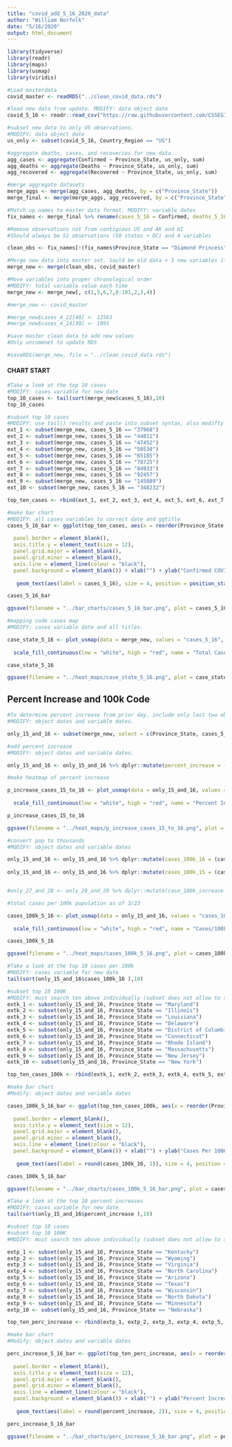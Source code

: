 ```yaml
---
title: "covid_add_5_16_2020_data"
author: "William Norfolk"
date: "5/16/2020"
output: html_document
---
```


```r
library(tidyverse)
library(readr)
library(maps)
library(usmap)
library(viridis)
```

```r
#Load masterdata
covid_master <- readRDS("../clean_covid_data.rds")
```


```r
#load new data from update. MODIFY: data object date
covid_5_16 <- readr::read_csv("https://raw.githubusercontent.com/CSSEGISandData/COVID-19/master/csse_covid_19_data/csse_covid_19_daily_reports/05-16-2020.csv")
```

```r
#subset new data to only US observations. 
#MODIFY: data object date
us_only <- subset(covid_5_16, Country_Region == "US")
```

```r
#aggregate deaths, cases, and recoveries for new data. 
agg_cases <- aggregate(Confirmed ~ Province_State, us_only, sum)
agg_deaths <- aggregate(Deaths ~ Province_State, us_only, sum)
agg_recovered <- aggregate(Recovered ~ Province_State, us_only, sum)
```

```r
#merge aggregate datasets
merge_aggs <- merge(agg_cases, agg_deaths, by = c("Province_State"))
merge_final <- merge(merge_aggs, agg_recovered, by = c("Province_State"))
```

```r
#Match up names to master data format. MODIFY: variable dates
fix_names <- merge_final %>% rename(cases_5_16 = Confirmed, deaths_5_16 = Deaths, recov_5_16 = Recovered)
```

```r
#Remove observations not from contigious US and AK and HI
#Should always be 51 observations (50 states + DC) and 4 variables

clean_obs <- fix_names[!(fix_names$Province_State == "Diamond Princess" | fix_names$Province_State == "Grand Princess" | fix_names$Province_State == "Guam" | fix_names$Province_State == "Puerto Rico" | fix_names$Province_State == "United States Virgin Islands" | fix_names$Province_State == "US" | fix_names$Province_State == "American Samoa" | fix_names$Province_State == "Northern Mariana Islands" | fix_names$Province_State == "Virgin Islands" | fix_names$Province_State == "Wuhan Evacuee" | fix_names$Province_State == "Recovered"),]
```

```r
#Merge new data into master set. Sould be old data + 3 new variables if successful
merge_new <- merge(clean_obs, covid_master)
```

```r
#Move variables into proper chronological order
#MODIFY: total variable value each time
merge_new <- merge_new[, c(1,5,6,7,8:181,2,3,4)]
```

```r
#merge_new <- covid_master
```

```r
#merge_new$cases_4_22[48] <- 12563
#merge_new$cases_4_14[30] <- 1091

```


```r
#save master clean data to add new values
#Only uncommnet to update RDS

#saveRDS(merge_new, file = "../clean_covid_data.rds")
```

#### CHART START

```r
#Take a look at the top 10 cases
#MODIFY: cases variable for new date
top_10_cases <- tail(sort(merge_new$cases_5_16),10)
top_10_cases
```

```r
#subset top 10 cases
#MODIFY: use tail() results and paste into subset syntax, also modifty cases date value
ext_1 <- subset(merge_new, cases_5_16 == "37968")
ext_2 <- subset(merge_new, cases_5_16 == "44811")
ext_3 <- subset(merge_new, cases_5_16 == "47452")
ext_4 <- subset(merge_new, cases_5_16 == "50538")
ext_5 <- subset(merge_new, cases_5_16 == "65185")
ext_6 <- subset(merge_new, cases_5_16 == "78725")
ext_7 <- subset(merge_new, cases_5_16 == "84933")
ext_8 <- subset(merge_new, cases_5_16 == "92457")
ext_9 <- subset(merge_new, cases_5_16 == "145089")
ext_10 <- subset(merge_new, cases_5_16 == "348232")

top_ten_cases <- rbind(ext_1, ext_2, ext_3, ext_4, ext_5, ext_6, ext_7, ext_8, ext_9, ext_10)
```

```r
#make bar chart
#MODIFY: all cases variables to correct date and ggtitle
cases_5_16_bar <- ggplot(top_ten_cases, aes(x = reorder(Province_State, -cases_5_16), cases_5_16)) + geom_bar(aes(fill = reorder(Province_State, -cases_5_16)),stat = "identity") + theme(axis.text.x = element_text(angle = 45, hjust = 1),
                                                                                                   legend.position = "none",                                                                        axis.text=element_text(size=12),
  panel.border = element_blank(), 
  axis.title.y = element_text(size = 12),
  panel.grid.major = element_blank(),
  panel.grid.minor = element_blank(),
  axis.line = element_line(colour = "black"),
  panel.background = element_blank()) + xlab("") + ylab("Confirmed COVID-19 Cases") + ggtitle("Top Ten Confirmed COVID-19 Cases by State 5/16/2020") +
  
   geom_text(aes(label = cases_5_16), size = 4, position = position_stack(vjust = 0.8))

cases_5_16_bar 
```

```r
ggsave(filename = "../bar_charts/cases_5_16_bar.png", plot = cases_5_16_bar)
```

```r
#mapping code cases map
#MODIFY: cases variable date and all titles.

case_state_5_16 <- plot_usmap(data = merge_new, values = "cases_5_16", color = "black") + 
  
  scale_fill_continuous(low = "white", high = "red", name = "Total Cases", label = scales::comma) + theme(legend.position = "right", plot.title = element_text(color = "black", size = 15, face = "bold"), plot.subtitle = element_text(color = "black", size = 10, face = "italic")) + labs(title = "COVID-19 Confirmed Cases by State", subtitle = "Data as of: 5/16/2020")

case_state_5_16
```

```r
ggsave(filename = "../heat_maps/case_state_5_16.png", plot = case_state_5_16)
```

## Percent Increase and 100k Code

```r
#To determine percent increase from prior day, include only last two observations
#MODIFY: object dates and variable dates.

only_15_and_16 <- subset(merge_new, select = c(Province_State, cases_5_16, cases_5_15, fips, total_pop))
```




```r
#add percent increase
#MODIFY: object dates and variable dates.

only_15_and_16 <- only_15_and_16 %>% dplyr::mutate(percent_increase = (cases_5_16 - cases_5_15) / cases_5_15 * 100)
```

```r
#make heatmap of percent increase

p_increase_cases_15_to_16 <- plot_usmap(data = only_15_and_16, values = "percent_increase", color = "black") + 
  
  scale_fill_continuous(low = "white", high = "red", name = "Percent Increase", label = scales::comma) + theme(legend.position = "right", plot.title = element_text(color = "black", size = 15, face = "bold"), plot.subtitle = element_text(color = "black", size = 10, face = "italic")) + labs(title = "Percent Increase of Confirmed COVID-19 Cases by State", subtitle = "From: 5/15/2020-5/16/2020")

p_increase_cases_15_to_16
```

```r
ggsave(filename = "../heat_maps/p_increase_cases_15_to_16.png", plot = p_increase_cases_15_to_16)
```

```r
#convert pop to thousands
#MODIFY: object dates and variable dates

only_15_and_16 <- only_15_and_16 %>% dplyr::mutate(cases_100k_16 = (cases_5_16 / total_pop) *100000)
  
only_15_and_16 <- only_15_and_16 %>% dplyr::mutate(cases_100k_15 = (cases_5_15 / total_pop) * 100000)


#only_27_and_28 <- only_28_and_29 %>% dplyr::mutate(case_100k_increase = (cases_100k_28 - cases_100k_27) / cases_100k_27 *100)

```

```r
#total cases per 100k population as of 3/23

cases_100k_5_16 <- plot_usmap(data = only_15_and_16, values = "cases_100k_16", color = "black") + 
  
  scale_fill_continuous(low = "white", high = "red", name = "Cases/100k Population", label = scales::comma) + theme(legend.position = "right", plot.title = element_text(color = "black", size = 15, face = "bold"), plot.subtitle = element_text(color = "black", size = 10, face = "italic")) + labs(title = "COVID-19 Confirmed Cases Per 100K Individuals by State", subtitle = "Data as of: 5/16/2020")

cases_100k_5_16
```

```r
ggsave(filename = "../heat_maps/cases_100k_5_16.png", plot = cases_100k_5_16)
```

```r
#Take a look at the top 10 cases per 100k
#MODIFY: cases variable for new date
tail(sort(only_15_and_16$cases_100k_16 ),10)
```


```r
#subset top 10 100K
#MODIFY: must search ten above individually (subset does not allow to select by these values for some reason...) and past the states in the code below.Also modify variable and object date names.
extk_1 <- subset(only_15_and_16, Province_State == "Maryland")
extk_2 <- subset(only_15_and_16, Province_State == "Illinois")
extk_3 <- subset(only_15_and_16, Province_State == "Louisiana")
extk_4 <- subset(only_15_and_16, Province_State == "Delaware")
extk_5 <- subset(only_15_and_16, Province_State == "District of Columbia")
extk_6 <- subset(only_15_and_16, Province_State == "Connecticut")
extk_7 <- subset(only_15_and_16, Province_State == "Rhode Island")
extk_8 <- subset(only_15_and_16, Province_State == "Massachusetts")
extk_9 <- subset(only_15_and_16, Province_State == "New Jersey")
extk_10 <- subset(only_15_and_16, Province_State == "New York")

top_ten_cases_100k <- rbind(extk_1, extk_2, extk_3, extk_4, extk_5, extk_6, extk_7, extk_8, extk_9, extk_10)
```

```r
#make bar chart
#Modify: object dates and variable dates

cases_100k_5_16_bar <- ggplot(top_ten_cases_100k, aes(x = reorder(Province_State, -cases_100k_16), cases_100k_16)) + geom_bar(aes(fill = reorder(Province_State, -cases_100k_16)), stat = "identity") + theme(axis.text.x = element_text(angle = 45, hjust = 1),
                                                                                                   legend.position = "none",                                                                        axis.text=element_text(size=12),
  panel.border = element_blank(),   
  axis.title.y = element_text(size = 12),
  panel.grid.major = element_blank(),
  panel.grid.minor = element_blank(),
  axis.line = element_line(colour = "black"),
  panel.background = element_blank()) + xlab("") + ylab("Cases Per 100K Individuals") + ggtitle("Top Ten COVID-19 Confirmed Cases Per 100K Individuals by State 5/16/2020") +
  
   geom_text(aes(label = round(cases_100k_16, 1)), size = 4, position = position_stack(vjust = 0.8))

cases_100k_5_16_bar
```

```r
ggsave(filename = "../bar_charts/cases_100k_5_16_bar.png", plot = cases_100k_5_16_bar)
```

```r
#Take a look at the top 10 percent increases
#MODIFY: cases variable for new date
tail(sort(only_15_and_16$percent_increase ),10)
```

```r
#subset top 10 cases
#subset top 10 100K
#MODIFY: must search ten above individually (subset does not allow to select by these values for some reason...) and past the states in the code below.Also modify variable and object date names.

extp_1 <- subset(only_15_and_16, Province_State == "Kentucky")
extp_2 <- subset(only_15_and_16, Province_State == "Wyoming")
extp_3 <- subset(only_15_and_16, Province_State == "Virginia")
extp_4 <- subset(only_15_and_16, Province_State == "North Carolina")
extp_5 <- subset(only_15_and_16, Province_State == "Arizona")
extp_6 <- subset(only_15_and_16, Province_State == "Texas")
extp_7 <- subset(only_15_and_16, Province_State == "Wisconsin")
extp_8 <- subset(only_15_and_16, Province_State == "North Dakota")
extp_9 <- subset(only_15_and_16, Province_State == "Minnesota")
extp_10 <- subset(only_15_and_16, Province_State == "Nebraska")

top_ten_perc_increase <- rbind(extp_1, extp_2, extp_3, extp_4, extp_5, extp_6, extp_7, extp_8, extp_9, extp_10)
```

```r
#make bar chart
#Modify: object dates and variable dates

perc_increase_5_16_bar <- ggplot(top_ten_perc_increase, aes(x = reorder(Province_State, -percent_increase), percent_increase)) + geom_bar(aes(fill = reorder(Province_State, -percent_increase)), stat = "identity") + theme(axis.text.x = element_text(angle = 45, hjust = 1),
                                                                                                   legend.position = "none",                                                                        axis.text=element_text(size=12),
  panel.border = element_blank(),   
  axis.title.y = element_text(size = 12),
  panel.grid.major = element_blank(),
  panel.grid.minor = element_blank(),
  axis.line = element_line(colour = "black"),
  panel.background = element_blank()) + xlab("") + ylab("Percent Increase") + ggtitle("COVID-19: Top Ten Percent Increase by State from 5/15/20-5/16/20") +
  
   geom_text(aes(label = round(percent_increase, 2)), size = 4, position = position_stack(vjust = 0.8))

perc_increase_5_16_bar
```

```r
ggsave(filename = "../bar_charts/perc_increase_5_16_bar.png", plot = perc_increase_5_16_bar)
```
